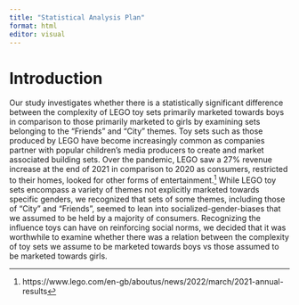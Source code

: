 ```yaml
---
title: "Statistical Analysis Plan"
format: html
editor: visual
---
```


# Introduction
Our study investigates whether there is a statistically significant difference between the complexity of LEGO toy sets primarily marketed towards boys in comparison to those primarily marketed to girls by examining sets belonging to the "Friends" and "City" themes. Toy sets such as those produced by LEGO have become increasingly common as companies partner with popular children's media producers to create and market associated building sets. Over the pandemic, LEGO saw a 27% revenue increase at the end of 2021 in comparison to 2020 as consumers, restricted to their homes, looked for other forms of entertainment.^[https://www.lego.com/en-gb/aboutus/news/2022/march/2021-annual-results] While LEGO toy sets encompass a variety of themes not explicitly marketed towards specific genders, we recognized that sets of some themes, including those of "City" and "Friends", seemed to  lean into socialized-gender-biases that we assumed to be held by a majority of consumers. Recognizing the influence toys can have on reinforcing social norms, we decided that it was worthwhile to examine whether there was a relation between the complexity of toy sets we assume to be marketed towards boys vs those assumed to be marketed towards girls.
